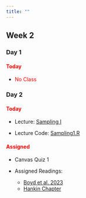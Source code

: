 ```yaml
---
title: ""
---
```


## Week 2

### Day 1

#### [Today]{style="color:red;"}

- <span style="color:red">No Class</span>


### Day 2 

#### [Today]{style="color:red;"}

-   Lecture: <a href="/FW552/Sampling1.qmd">Sampling I</a>

-   Lecture Code: <a href="/FW552/Sampling1.R">Sampling1.R</a>

#### [Assigned]{style="color:red;"}

- Canvas Quiz 1

- Assigned Readings: 
  - <a href="/readings552/Boyd et al. 2023.pdf">Boyd et al. 2023 </a> 
  - <a href="/readings552/Hankin Chapter 2.pdf">Hankin Chapter </a> 

